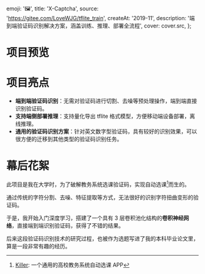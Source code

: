 
  emoji: '🖼',
  title: 'X-Captcha',
  source: 'https://gitee.com/LoveWJG/tflite_train',
  createAt: '2019-11',
  description: '端到端验证码识别解决方案，涵盖训练、推理、部署全流程',
  cover: cover.src,
};

# 项目预览


<BaseImage src={captchas.src} alt="数据集" />


<BaseImage src={train.src} alt="训练中" />


<WrappedImage src={captcha.src} alt="识别结果" maxWidth="360px" />

# 项目亮点

- **端到端验证码识别**：无需对验证码进行切割、去噪等预处理操作，端到端直接识别验证码。
- **支持端侧部署推理**：支持量化导出 tflite 格式模型，方便移动端设备部署，离线推理。
- **通用的验证码识别方案**：针对英文数字型验证码，具有较好的识别效果，可以很方便的迁移到其他类型的验证码识别任务。

# 幕后花絮

此项目是我在大学时，为了破解教务系统选课验证码，实现自动选课[^1]而生的。

通过传统的字符分割、去噪、特征提取等方式，无法很好的识别字符扭曲变形的验证码。

于是，我开始入门深度学习，搭建了一个具有 3 层卷积池化结构的**卷积神经网络**，直接端到端识别验证码，获得了不错的结果。

后来这段验证码识别技术的研究过程，也被作为选题写进了我的本科毕业论文里，算是一段非常有趣的经历。

[^1]: [Killer](/projects/product/killer): 一个通用的高校教务系统自动选课 APP
